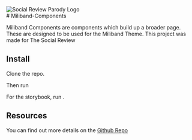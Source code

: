 

<Meta title="Introduction" />

<img alt="Social Review Parody Logo" src={Cover} />
<PlaceholderBlock  />

<div style={{width: '500px'}}>
# Miliband-Components

Miliband Components are components which build up a broader page. These are designed to be used for the Miliband Theme. This project was made for <Link href="https://www.thesocialreview.co.uk/">The Social Review</Link>

## Install
Clone the <Link href="https://github.com/JacobWeinbren/miliband-components">repo</Link>.

Then run
<ClipboardCode code="yarn && yarn run build"/>

For the storybook, run 
<ClipboardCode code="yarn run storybook"/>.

## Resources

You can find out more details on the [Github Repo](https://github.com/JacobWeinbren/miliband-components)
</div>
